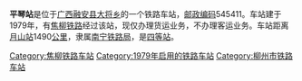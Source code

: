 {{noteTA
|1=zh-cn:始发车次; zh-hk:列車班次;
|2=zh-cn:车次; zh-hk:班次;
}}
{{Infobox China railway station 
|车站名称 = 平琴站
|车站名称拼音 = 
|车站地址 = [[广西|广西]][[融安县|融安县]]
|归属 = [[南宁铁路局|南宁铁路局]]
|车站等级 = [[四等站_(中铁)|四等站]]
|线路 = [[焦柳铁路|焦柳铁路]]
}}
'''平琴站'''是位于[[广西|广西]][[融安县|融安县]][[大将乡|大将乡]]的一个铁路车站，[[邮政编码|邮政编码]]545411。车站建于1979年，有[[焦柳铁路|焦柳铁路]]经过该站，现仅办理货运业务，不办理客运业务。车站距离[[月山站|月山站]]1490[[公里|公里]]，隶属[[南宁铁路局|南宁铁路局]]，是[[四等站_(中铁)|四等站]]。

{{start rail box}}
{{s-inop|[[富用站|富用站]]}}
{{s-line|[[焦柳铁路|焦柳铁路]]}}
{{s-inop|[[融安站|融安站]]}}
{{end box}}
{{焦柳铁路}}
{{铁路车站小作品}}
{{广西小作品}}

[[Category:焦柳铁路车站|Category:焦柳铁路车站]]
[[Category:1979年启用的铁路车站|Category:1979年启用的铁路车站]]
[[Category:柳州市铁路车站|Category:柳州市铁路车站]]